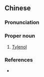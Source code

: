 {{also|泰诺}}
==Chinese==
{{zh-forms|s=泰诺}}

===Pronunciation===
{{zh-pron
|m=tàinuò
|cat=pn
}}

===Proper noun===
{{zh-proper noun}}

# [[Tylenol]]

===References===
* {{cite-web
|url=http://www.google.com/search?hl=en&lr=&as_qdr=all&q=+%22%E6%B3%B0%E8%AB%BE%22+%22Tylenol%22&btnG=Search
|title="泰諾" "Tylenol"
|work=google search
|language=Mandarin/English
|accessdate=2008-07-03}}